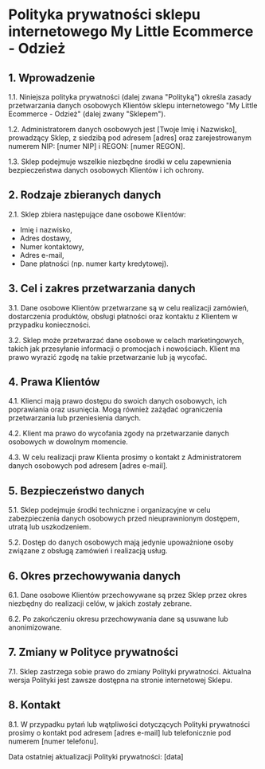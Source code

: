 # Polityka prywatności sklepu internetowego My Little Ecommerce - Odzież

## 1. Wprowadzenie

1.1. Niniejsza polityka prywatności (dalej zwana "Polityką") określa zasady przetwarzania danych osobowych Klientów sklepu internetowego "My Little Ecommerce - Odzież" (dalej zwany "Sklepem").

1.2. Administratorem danych osobowych jest [Twoje Imię i Nazwisko], prowadzący Sklep, z siedzibą pod adresem [adres] oraz zarejestrowanym numerem NIP: [numer NIP] i REGON: [numer REGON].

1.3. Sklep podejmuje wszelkie niezbędne środki w celu zapewnienia bezpieczeństwa danych osobowych Klientów i ich ochrony.

## 2. Rodzaje zbieranych danych

2.1. Sklep zbiera następujące dane osobowe Klientów:
   - Imię i nazwisko,
   - Adres dostawy,
   - Numer kontaktowy,
   - Adres e-mail,
   - Dane płatności (np. numer karty kredytowej).

## 3. Cel i zakres przetwarzania danych

3.1. Dane osobowe Klientów przetwarzane są w celu realizacji zamówień, dostarczenia produktów, obsługi płatności oraz kontaktu z Klientem w przypadku konieczności.

3.2. Sklep może przetwarzać dane osobowe w celach marketingowych, takich jak przesyłanie informacji o promocjach i nowościach. Klient ma prawo wyrazić zgodę na takie przetwarzanie lub ją wycofać.

## 4. Prawa Klientów

4.1. Klienci mają prawo dostępu do swoich danych osobowych, ich poprawiania oraz usunięcia. Mogą również zażądać ograniczenia przetwarzania lub przeniesienia danych.

4.2. Klient ma prawo do wycofania zgody na przetwarzanie danych osobowych w dowolnym momencie.

4.3. W celu realizacji praw Klienta prosimy o kontakt z Administratorem danych osobowych pod adresem [adres e-mail].

## 5. Bezpieczeństwo danych

5.1. Sklep podejmuje środki techniczne i organizacyjne w celu zabezpieczenia danych osobowych przed nieuprawnionym dostępem, utratą lub uszkodzeniem.

5.2. Dostęp do danych osobowych mają jedynie upoważnione osoby związane z obsługą zamówień i realizacją usług.

## 6. Okres przechowywania danych

6.1. Dane osobowe Klientów przechowywane są przez Sklep przez okres niezbędny do realizacji celów, w jakich zostały zebrane.

6.2. Po zakończeniu okresu przechowywania dane są usuwane lub anonimizowane.

## 7. Zmiany w Polityce prywatności

7.1. Sklep zastrzega sobie prawo do zmiany Polityki prywatności. Aktualna wersja Polityki jest zawsze dostępna na stronie internetowej Sklepu.

## 8. Kontakt

8.1. W przypadku pytań lub wątpliwości dotyczących Polityki prywatności prosimy o kontakt pod adresem [adres e-mail] lub telefonicznie pod numerem [numer telefonu].

Data ostatniej aktualizacji Polityki prywatności: [data]
